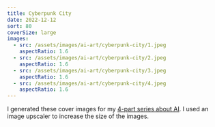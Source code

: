 ```yaml
---
title: Cyberpunk City
date: 2022-12-12
sort: 80
coverSize: large
images:
  - src: /assets/images/ai-art/cyberpunk-city/1.jpeg
    aspectRatio: 1.6
  - src: /assets/images/ai-art/cyberpunk-city/2.jpeg
    aspectRatio: 1.6
  - src: /assets/images/ai-art/cyberpunk-city/3.jpeg
    aspectRatio: 1.6
  - src: /assets/images/ai-art/cyberpunk-city/4.jpeg
    aspectRatio: 1.6
---
```


I generated these cover images for my [4-part series about AI](/artificial-intelligence-1-introduction/). I used an image upscaler to increase the size of the images.
